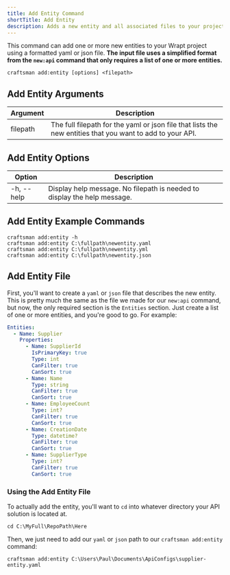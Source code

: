 ```yaml
---
title: Add Entity Command
shortTitle: Add Entity
description: Adds a new entity and all associated files to your project.
---
```


This command can add one or more new entities to your Wrapt project using a formatted yaml or json file. 
**The input file uses a simplified format from the `new:api` command that only requires a list of one or more entities.**

```shell
craftsman add:entity [options] <filepath>
```

## Add Entity Arguments
| Argument        | Description                                                  |
| --------------- | ------------------------------------------------------------ |
| filepath        | The full filepath for the yaml or json file that lists the new entities that you want to add to your API.

## Add Entity Options
| Option          | Description                                                  |
| --------------- | ------------------------------------------------------------ |
| -h, --help      | Display help message. No filepath is needed to display the help message.


## Add Entity Example Commands
```shell
craftsman add:entity -h
craftsman add:entity C:\fullpath\newentity.yaml
craftsman add:entity C:\fullpath\newentity.yml
craftsman add:entity C:\fullpath\newentity.json
```

## Add Entity File

First, you'll want to create a `yaml` or `json` file that describes the new entity. This is pretty much the same as the 
file we made for our `new:api` command, but now, the only required section is the `Entities` section. Just create a list of one or more entities, and you're good to go. For example:

```yaml
Entities:
  - Name: Supplier
    Properties:
      - Name: SupplierId
        IsPrimaryKey: true
        Type: int
        CanFilter: true
        CanSort: true
      - Name: Name
        Type: string
        CanFilter: true
        CanSort: true
      - Name: EmployeeCount
        Type: int?
        CanFilter: true
        CanSort: true
      - Name: CreationDate
        Type: datetime?
        CanFilter: true
        CanSort: true
      - Name: SupplierType
        Type: int?
        CanFilter: true
        CanSort: true
```

### Using the Add Entity File

To actually add the entity, you'll want to `cd` into whatever directory your API solution is located at.

```shell
cd C:\MyFull\RepoPath\Here
```

Then, we just need to add our `yaml` or `json` path to our `craftsman add:entity` command:

```shell
craftsman add:entity C:\Users\Paul\Documents\ApiConfigs\supplier-entity.yaml
```

